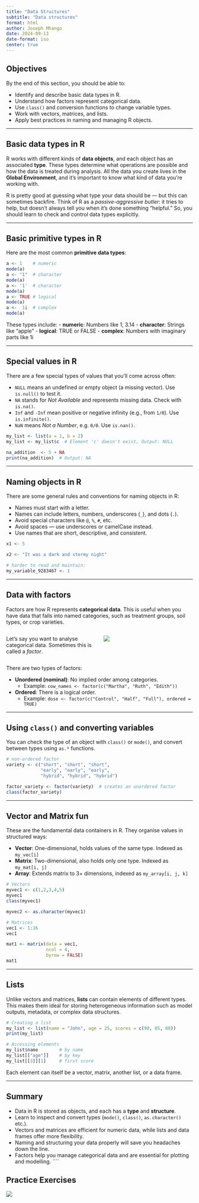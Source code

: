 ```yaml
---
title: "Data Structures"
subtitle: "Data structures"
format: html
author: Joseph Mhango
date: 2024-09-13
date-format: iso
center: true
---
```


## Objectives

By the end of this section, you should be able to:

- Identify and describe basic data types in R.
- Understand how factors represent categorical data.
- Use `class()` and conversion functions to change variable types.
- Work with vectors, matrices, and lists.
- Apply best practices in naming and managing R objects.

---

## Basic data types in R

R works with different kinds of **data objects**, and each object has an associated **type**. These types determine what operations are possible and how the data is treated during analysis. All the data you create lives in the **Global Environment**, and it’s important to know what kind of data you’re working with.

R is pretty good at guessing what type your data should be — but this can sometimes backfire. Think of R as a *passive-aggressive butler*: it tries to help, but doesn’t always tell you when it’s done something “helpful.” So, you should learn to check and control data types explicitly.

---

## Basic primitive types in R

Here are the most common **primitive data types**:

```r
a <- 1    # numeric
mode(a)
a <- "1"  # character
mode(a)
a <- '1'  # character
mode(a)
a <- TRUE # logical
mode(a)
a <-  1i  # complex
mode(a)
```

These types include:
- **numeric**: Numbers like 1, 3.14
- **character**: Strings like "apple"
- **logical**: TRUE or FALSE
- **complex**: Numbers with imaginary parts like 1i

---

## Special values in R

There are a few special types of values that you’ll come across often:

- `NULL` means an undefined or empty object (a missing vector). Use `is.null()` to test it.
- `NA` stands for *Not Available* and represents missing data. Check with `is.na()`.
- `Inf` and `-Inf` mean positive or negative infinity (e.g., from `1/0`). Use `is.infinite()`.
- `NaN` means *Not a Number*, e.g. `0/0`. Use `is.nan()`.

```r
my_list <- list(a = 1, b = 2)
my_list <- my_list$c  # Element 'c' doesn't exist, Output: NULL

na_addition  <- 5 + NA
print(na_addition)  # Output: NA
```

---

## Naming objects in R

There are some general rules and conventions for naming objects in R:

- Names must start with a letter.
- Names can include letters, numbers, underscores (`_`), and dots (`.`).
- Avoid special characters like `@`, `%`, `#`, etc.
- Avoid spaces — use underscores or camelCase instead.
- Use names that are short, descriptive, and consistent.

```r
x1 <- 5  

x2 <- "It was a dark and stormy night" 

# harder to read and maintain:
my_variable_9283467 <- 1 
```

---

## Data with factors

Factors are how R represents **categorical data**. This is useful when you have data that falls into named categories, such as treatment groups, soil types, or crop varieties.

::: columns
::: {.column width="50%"}

Let’s say you want to analyse categorical data. Sometimes this is called a *factor*.
:::

::: {.column width="50%"}

![](pics/mean_mark_boxplot_ggplot2.webp)
:::
:::

There are two types of factors:

- **Unordered (nominal)**: No implied order among categories.
  - Example: `cow_names <- factor(c("Martha", "Ruth", "Edith"))`

- **Ordered**: There is a logical order.
  - Example: `dose <- factor(c("Control", "Half", "Full"), ordered = TRUE)`

---

## Using `class()` and converting variables

You can check the type of an object with `class()` or `mode()`, and convert between types using `as.*` functions.

```r
# non-ordered factor
variety <- c("short", "short", "short",
             "early", "early", "early",
             "hybrid", "hybrid", "hybrid")

factor_variety <- factor(variety)  # creates an unordered factor
class(factor_variety)
```

---

## Vector and Matrix fun

These are the fundamental data containers in R. They organise values in structured ways:

- **Vector**: One-dimensional, holds values of the same type. Indexed as `my_vec[i]`
- **Matrix**: Two-dimensional, also holds only one type. Indexed as `my_mat[i, j]`
- **Array**: Extends matrix to 3+ dimensions, indexed as `my_array[i, j, k]`

```r
# Vectors
myvec1 <- c(1,2,3,4,5) 
myvec1
class(myvec1) 

myvec2 <- as.character(myvec1) 
```

```r
# Matrices
vec1 <- 1:16 
vec1 

mat1 <- matrix(data = vec1, 
               ncol = 4, 
               byrow = FALSE) 
mat1
```

---

## Lists

Unlike vectors and matrices, **lists** can contain elements of different types. This makes them ideal for storing heterogeneous information such as model outputs, metadata, or complex data structures.

```r
# Creating a list
my_list <- list(name = "John", age = 25, scores = c(90, 85, 88))
print(my_list)

# Accessing elements
my_list$name        # by name
my_list[["age"]]    # by key
my_list[[3]][1]     # first score
```

Each element can itself be a vector, matrix, another list, or a data frame.

---

## Summary

- Data in R is stored as objects, and each has a **type** and **structure**.
- Learn to inspect and convert types (`mode()`, `class()`, `as.character()` etc.).
- Vectors and matrices are efficient for numeric data, while lists and data frames offer more flexibility.
- Naming and structuring your data properly will save you headaches down the line.
- Factors help you manage categorical data and are essential for plotting and modelling.
````


## Practice Exercises

![](pics/Laptop_duck.webp)
